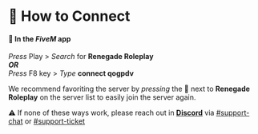 # 🛜 How to Connect

#### 📜 In the ***FiveM*** app

*Press* Play > *Search* for **Renegade Roleplay**\
***OR***\
*Press* F8 key > *Type* **connect qogpdv**

We recommend favoriting the server by *pressing* the 💟 next to **Renegade Roleplay** on the server list to easily join the server again. 

⚠️ If none of these ways work, please reach out in [**Discord**](https://discord.gg/renegaderoleplay) via [#support-chat](https://discord.com/channels/1083964697532973157/1083965261750738984) or [#support-ticket](https://discord.com/channels/1083964697532973157/1083965258240110594)